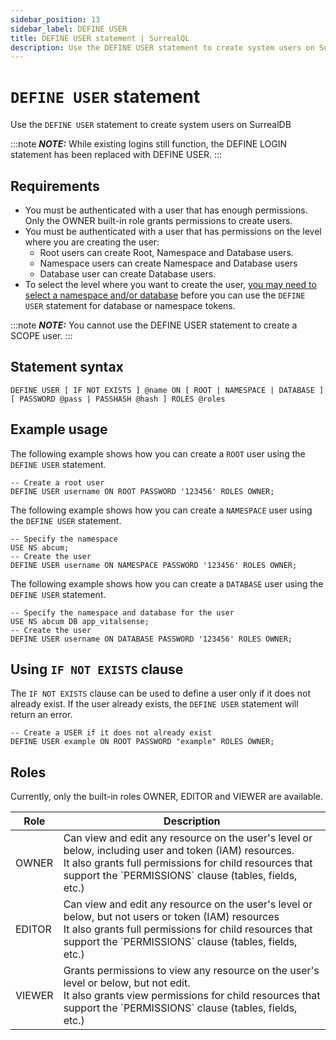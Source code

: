 ```yaml
---
sidebar_position: 13
sidebar_label: DEFINE USER
title: DEFINE USER statement | SurrealQL
description: Use the DEFINE USER statement to create system users on SurrealDB.
---
```


# `DEFINE USER` statement

Use the `DEFINE USER` statement to create system users on SurrealDB

:::note 
___NOTE:___ While existing logins still function, the DEFINE LOGIN statement has been replaced with DEFINE USER.
:::

## Requirements

- You must be authenticated with a user that has enough permissions. Only the OWNER built-in role grants permissions to create users.
- You must be authenticated with a user that has permissions on the level where you are creating the user:
    - Root users can create Root, Namespace and Database users.
    - Namespace users can create Namespace and Database users
    - Database user can create Database users.
- To select the level where you want to create the user, [you may need to select a namespace and/or database](/docs/surrealdb/surrealql/statements/use) before you can use the `DEFINE USER` statement for database or namespace tokens.

:::note 
___NOTE:___ You cannot use the DEFINE USER statement to create a SCOPE user.
:::


## Statement syntax

```surql title="SurrealQL Syntax"
DEFINE USER [ IF NOT EXISTS ] @name ON [ ROOT | NAMESPACE | DATABASE ] [ PASSWORD @pass | PASSHASH @hash ] ROLES @roles
```

## Example usage 
The following example shows how you can create a `ROOT` user using the `DEFINE USER` statement.

```surql
-- Create a root user
DEFINE USER username ON ROOT PASSWORD '123456' ROLES OWNER;
```
The following example shows how you can create a `NAMESPACE` user using the `DEFINE USER` statement.

```surql
-- Specify the namespace
USE NS abcum;
-- Create the user
DEFINE USER username ON NAMESPACE PASSWORD '123456' ROLES OWNER;
```

The following example shows how you can create a `DATABASE` user using the `DEFINE USER` statement.
```surql
-- Specify the namespace and database for the user
USE NS abcum DB app_vitalsense;
-- Create the user
DEFINE USER username ON DATABASE PASSWORD '123456' ROLES OWNER;
```

## Using `IF NOT EXISTS` clause

The `IF NOT EXISTS` clause can be used to define a user only if it does not already exist. If the user already exists, the `DEFINE USER` statement will return an error.

```surql
-- Create a USER if it does not already exist
DEFINE USER example ON ROOT PASSWORD "example" ROLES OWNER;
```

## Roles
Currently, only the built-in roles OWNER, EDITOR and VIEWER are available.

<table>
<thead>
  <tr>
    <th>Role</th>
    <th>Description</th>
  </tr>
</thead>
<tbody>
  <tr>
    <td>OWNER</td>
    <td>Can view and edit any resource on the user's level or below, including user and token (IAM) resources.<br/>It also grants full permissions for child resources that support the `PERMISSIONS` clause (tables, fields, etc.)</td>
  </tr>
  <tr>
    <td>EDITOR</td>
    <td>Can view and edit any resource on the user's level or below, but not users or token (IAM) resources<br/>It also grants full permissions for child resources that support the `PERMISSIONS` clause (tables, fields, etc.)</td>
  </tr>
  <tr>
    <td>VIEWER</td>
    <td>Grants permissions to view any resource on the user's level or below, but not edit.<br/>It also grants view permissions for child resources that support the `PERMISSIONS` clause (tables, fields, etc.)</td>
  </tr>
</tbody>
</table>